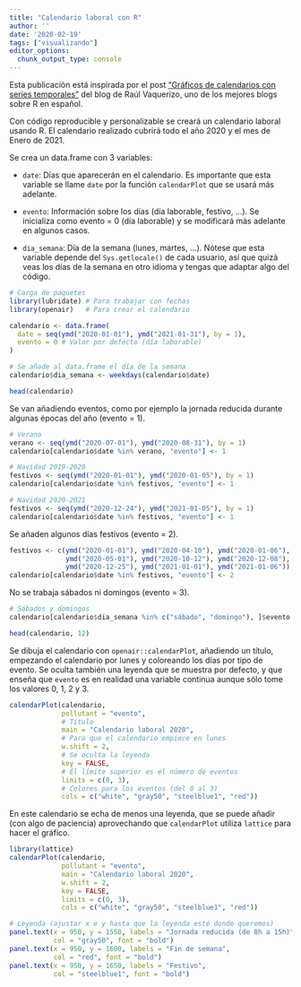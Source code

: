 ```yaml
---
title: "Calendario laboral con R"
author: ''
date: '2020-02-19'
tags: ["visualizando"]
editor_options: 
  chunk_output_type: console
---
```


Esta publicación está inspirada por el post ["Gráficos de calendarios con series temporales"](https://analisisydecision.es/graficos-de-calendarios-con-series-temporales/) del blog de Raúl Vaquerizo, uno de los mejores blogs sobre R en español.

Con código reproducible y personalizable se creará un calendario laboral usando R. El calendario realizado cubrirá todo el año 2020 y el mes de Enero de 2021.



Se crea un data.frame con 3 variables:

- `date`: Días que aparecerán en el calendario. Es importante que esta variable se llame `date` por la función `calendarPlot` que se usará más adelante.

- `evento`: Información sobre los días (día laborable, festivo, ...). Se inicializa como evento = 0 (día laborable) y se modificará más adelante en algunos casos.

- `dia_semana`: Día de la semana (lunes, martes, ...). Nótese que esta variable depende del `Sys.getlocale()` de cada usuario, así que quizá veas los días de la semana en otro idioma y tengas que adaptar algo del código.

```r
# Carga de paquetes
library(lubridate) # Para trabajar con fechas 
library(openair)   # Para crear el calendario

calendario <- data.frame(
  date = seq(ymd("2020-01-01"), ymd("2021-01-31"), by = 1),
  evento = 0 # Valor por defecto (día laborable)
)

# Se añade al data.frame el día de la semana
calendario$dia_semana <- weekdays(calendario$date)

head(calendario)
```

Se van añadiendo eventos, como por ejemplo la jornada reducida durante algunas épocas del año (evento = 1).

```r
# Verano
verano <- seq(ymd("2020-07-01"), ymd("2020-08-31"), by = 1)
calendario[calendario$date %in% verano, "evento"] <- 1

# Navidad 2019-2020
festivos <- seq(ymd("2020-01-01"), ymd("2020-01-05"), by = 1)
calendario[calendario$date %in% festivos, "evento"] <- 1

# Navidad 2020-2021
festivos <- seq(ymd("2020-12-24"), ymd("2021-01-05"), by = 1)
calendario[calendario$date %in% festivos, "evento"] <- 1
```

Se añaden algunos días festivos (evento = 2).

```r
festivos <- c(ymd("2020-01-01"), ymd("2020-04-10"), ymd("2020-01-06"),
              ymd("2020-05-01"), ymd("2020-10-12"), ymd("2020-12-08"),
              ymd("2020-12-25"), ymd("2021-01-01"), ymd("2021-01-06"))
calendario[calendario$date %in% festivos, "evento"] <- 2 
```

No se trabaja sábados ni domingos (evento = 3).

```r
# Sábados y domingos
calendario[calendario$dia_semana %in% c("sábado", "domingo"), ]$evento <- 3

head(calendario, 12)
```

Se dibuja el calendario con `openair::calendarPlot`, añadiendo un título, empezando el calendario por lunes y coloreando los días por tipo de evento. Se oculta también una leyenda que se muestra por defecto, y que enseña que `evento` es en realidad una variable continua aunque sólo tome los valores 0, 1, 2 y 3.

```r
calendarPlot(calendario,
             pollutant = "evento",
             # Título
             main = "Calendario laboral 2020",
             # Para que el calendario empiece en lunes
             w.shift = 2,
             # Se oculta la leyenda
             key = FALSE,
             # El límite superior es el número de eventos
             limits = c(0, 3),
             # Colores para los eventos (del 0 al 3)
             cols = c("white", "gray50", "steelblue1", "red"))
```

En este calendario se echa de menos una leyenda, que se puede añadir (con algo de paciencia) aprovechando que `calendarPlot` utiliza `lattice` para hacer el gráfico.

```r
library(lattice)
calendarPlot(calendario,
             pollutant = "evento",
             main = "Calendario laboral 2020",
             w.shift = 2,
             key = FALSE,
             limits = c(0, 3),
             cols = c("white", "gray50", "steelblue1", "red"))

# Leyenda (ajustar x e y hasta que la leyenda esté donde queremos)
panel.text(x = 950, y = 1550, labels = "Jornada reducida (de 8h a 15h)",
           col = "gray50", font = "bold")
panel.text(x = 950, y = 1600, labels = "Fin de semana",
           col = "red", font = "bold")
panel.text(x = 950, y = 1650, labels = "Festivo",
           col = "steelblue1", font = "bold")
```

